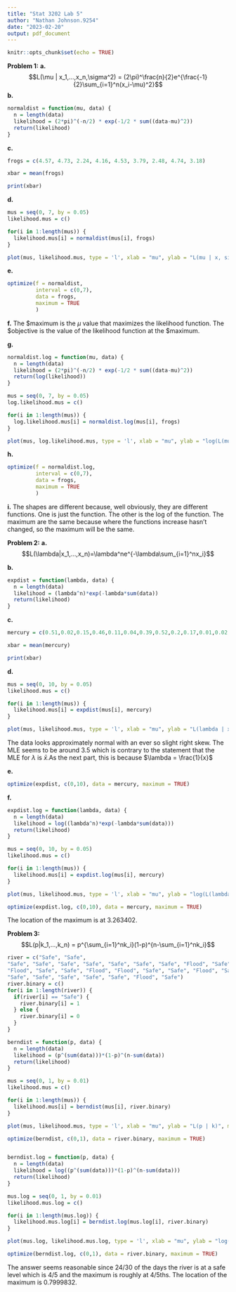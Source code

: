 ---
title: "Stat 3202 Lab 5"
author: "Nathan Johnson.9254"
date: "2023-02-20"
output: pdf_document
---

```{r setup, include=FALSE}
knitr::opts_chunk$set(echo = TRUE)
```

**Problem 1:**
**a.**
$$L(\mu | x_1,...,x_n,\sigma^2) = (2\pi)^\frac{n}{2}e^{\frac{-1}{2}\sum_{i=1}^n(x_i-\mu)^2}$$
**b.**
```{r}
normaldist = function(mu, data) {
  n = length(data)
  likelihood = (2*pi)^(-n/2) * exp(-1/2 * sum((data-mu)^2))
  return(likelihood)
}
```

**c.**
```{r}
frogs = c(4.57, 4.73, 2.24, 4.16, 4.53, 3.79, 2.48, 4.74, 3.18)

xbar = mean(frogs)

print(xbar)
```
**d.**
```{r}
mus = seq(0, 7, by = 0.05)
likelihood.mus = c()

for(i in 1:length(mus)) {
  likelihood.mus[i] = normaldist(mus[i], frogs)
}

plot(mus, likelihood.mus, type = 'l', xlab = "mu", ylab = "L(mu | x, simga)", main = "Normal Likelihood of Frog Weights")
```

**e.**
```{r}
optimize(f = normaldist,
         interval = c(0,7),
         data = frogs,
         maximum = TRUE
         )
```
**f.**
The \$maximum is the $\mu$ value that maximizes the likelihood function. The \$objective is the value of the likelihood function at the \$maximum.

**g.**
```{r}
normaldist.log = function(mu, data) {
  n = length(data)
  likelihood = (2*pi)^(-n/2) * exp(-1/2 * sum((data-mu)^2))
  return(log(likelihood))
}

mus = seq(0, 7, by = 0.05)
log.likelihood.mus = c()

for(i in 1:length(mus)) {
  log.likelihood.mus[i] = normaldist.log(mus[i], frogs)
}

plot(mus, log.likelihood.mus, type = 'l', xlab = "mu", ylab = "log(L(mu | x, simga))", main = "Normal Likelihood of Frog Weights")
```

**h.**
```{r}
optimize(f = normaldist.log,
         interval = c(0,7),
         data = frogs,
         maximum = TRUE
         )
```
**i.**
The shapes are different because, well obviously, they are different functions. One is just the function. The other is the log of the function. The maximum are the same because where the functions increase hasn't changed, so the maximum will be the same.

**Problem 2:**
**a.**
$$L(\lambda|x_1,...,x_n)=\lambda^ne^{-\lambda\sum_{i=1}^nx_i}$$

**b.**
```{r}
expdist = function(lambda, data) {
  n = length(data)
  likelihood = (lambda^n)*exp(-lambda*sum(data))
  return(likelihood)
}
```

**c.**
```{r}
mercury = c(0.51,0.02,0.15,0.46,0.11,0.04,0.39,0.52,0.2,0.17,0.01,0.02,0.32,1.37)

xbar = mean(mercury)

print(xbar)
```

**d.**
```{r}
mus = seq(0, 10, by = 0.05)
likelihood.mus = c()

for(i in 1:length(mus)) {
  likelihood.mus[i] = expdist(mus[i], mercury)
}

plot(mus, likelihood.mus, type = 'l', xlab = "mu", ylab = "L(lambda | x)", main = "Likelihood of Mercury Concentrations")
```
The data looks approximately normal with an ever so slight right skew. The MLE seems to be around 3.5 which is contrary to the statement that the MLE for $\lambda$ is $\bar{x}$.As the next part, this is because $\lambda = \frac{1}{x}$

**e.**
```{r}
optimize(expdist, c(0,10), data = mercury, maximum = TRUE)
```

**f.**
```{r}
expdist.log = function(lambda, data) {
  n = length(data)
  likelihood = log((lambda^n)*exp(-lambda*sum(data)))
  return(likelihood)
}

mus = seq(0, 10, by = 0.05)
likelihood.mus = c()

for(i in 1:length(mus)) {
  likelihood.mus[i] = expdist.log(mus[i], mercury)
}

plot(mus, likelihood.mus, type = 'l', xlab = "mu", ylab = "log(L(lambda | x))", main = "Likelihood of Mercury Concentrations")

optimize(expdist.log, c(0,10), data = mercury, maximum = TRUE)
```
The location of the maximum is at 3.263402.

**Problem 3:**
$$L(p|k_1,...,k_n) = p^{\sum_{i=1}^nk_i}(1-p)^{n-\sum_{i=1}^nk_i}$$
```{r}
river = c("Safe", "Safe",
"Safe", "Safe", "Safe", "Safe", "Safe", "Safe", "Safe", "Flood", "Safe", "Safe", "Safe",
"Flood", "Safe", "Safe", "Flood", "Flood", "Safe", "Safe", "Flood", "Safe", "Safe",
"Safe", "Safe", "Safe", "Safe", "Safe", "Flood", "Safe")
river.binary = c()
for(i in 1:length(river)) {
  if(river[i] == "Safe") {
    river.binary[i] = 1
  } else {
    river.binary[i] = 0
  }
}

berndist = function(p, data) {
  n = length(data)
  likelihood = (p^(sum(data)))*(1-p)^(n-sum(data))
  return(likelihood)
}

mus = seq(0, 1, by = 0.01)
likelihood.mus = c()

for(i in 1:length(mus)) {
  likelihood.mus[i] = berndist(mus[i], river.binary)
}

plot(mus, likelihood.mus, type = 'l', xlab = "mu", ylab = "L(p | k)", main = "Likelihood the River is at a Safe Level")

optimize(berndist, c(0,1), data = river.binary, maximum = TRUE)


berndist.log = function(p, data) {
  n = length(data)
  likelihood = log((p^(sum(data)))*(1-p)^(n-sum(data)))
  return(likelihood)
}

mus.log = seq(0, 1, by = 0.01)
likelihood.mus.log = c()

for(i in 1:length(mus.log)) {
  likelihood.mus.log[i] = berndist.log(mus.log[i], river.binary)
}

plot(mus.log, likelihood.mus.log, type = 'l', xlab = "mu", ylab = "log(L(p | k))", main = "Likelihood the River is at a Safe Level")

optimize(berndist.log, c(0,1), data = river.binary, maximum = TRUE)
```
The answer seems reasonable since 24/30 of the days the river is at a safe level which is 4/5 and the maximum is roughly at 4/5ths. The location of the maximum is 0.7999832.












